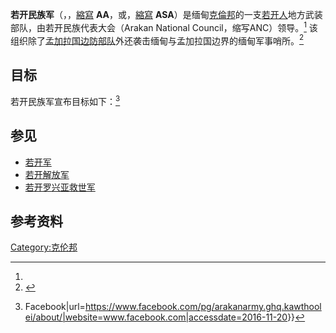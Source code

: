 {{distinguish2|[[若开军|若开军]]}}{{Burmese characters}}{{infobox war faction
|name = 若开民族军
|native_name = ရခိုင်ပြည်တပ်မတော်
|native_name_lang = my
|war = [[缅甸内战|缅甸内战]]
|image = 
|caption =
|active= {{Start date|2010}}至今
|leaders = Min Zan Wei
|ideology = [[若开人|若开民族主义]]<ref name=ASA1 />
|partof =
|headquarters = 未指定
|area = [[克倫邦|克倫邦]]
|strength = 100<ref name="ASA1">{{cite web|title=AA (Karen Region)|url=http://www.mmpeacemonitor.org/stakeholders/stakeholders-overview/193-aa-arakan-army|website=www.mmpeacemonitor.org|access-date=2017-04-08|archive-url=https://web.archive.org/web/20170429034544/http://mmpeacemonitor.org/stakeholders/stakeholders-overview/193-aa-arakan-army|archive-date=2017-04-29|dead-url=yes}}</ref>–350+{{citation needed|date=November 2016}}
|allies = {{flagicon image|DKBA-5 Buddhist Flag Variant.svg}} [[克伦民主佛教军5旅|克伦民主佛教军5旅]]
|opponents = {{flag|Myanmar}}
* {{flagicon image|Flag of the Myanmar Armed Forces.svg}} [[缅甸国防军|缅甸国防军]]
{{flagdeco|Myanmar|1974}} [[国家和平与发展委员会|国家和平与发展委员会]]（2011年以前）
|battles = [[缅甸内战|缅甸内战]]
|website =
}}

'''若开民族军'''（{{lang-my|ရခိုင်ပြည်တပ်မတော်}}，{{lang-en|Arakan Army}}，[[縮寫|縮寫]] '''AA'''，或{{lang|en|Arakan State Army}}，[[縮寫|縮寫]] '''ASA'''）是缅甸[[克倫邦|克倫邦]]的一支[[若开人|若开人]]地方武装部队，由若开民族代表大会（Arakan National Council，缩写ANC）领导。<ref name="ASA1" /> 该组织除了[[孟加拉国步枪队|孟加拉国边防部队]]外还袭击缅甸与孟加拉国边界的缅甸军事哨所。<ref>{{cite web|title=Arakan Army attack Border Guard Bangladesh patrol|url=http://mizzima.com/news-domestic/arakan-army-attack-border-guard-bangladesh-patrol}}</ref>

==目标==
若开民族军宣布目标如下：<ref>{{cite web|title=Arakan Army - About {{!}} Facebook|url=https://www.facebook.com/pg/arakanarmy.ghq.kawthoolei/about/|website=www.facebook.com|accessdate=2016-11-20}}</ref>
{{Unbulleted list|
|1. 为若开邦众民族群众争取自决；
|2. 捍卫民族特性和文化遗产；
|3. 促进民族尊严和利益；
|4. 从独裁中解放缅甸的每一个公民和少数民族；
|5. 确保全人类的和平与发展。
}}

==参见==
*[[若开军|若开军]]
*[[若开解放军|若开解放军]]
*[[若开罗兴亚救世军|若开罗兴亚救世军]]

==参考资料==
{{reflist}}

{{缅甸反政府武装}}
{{Myanmar-stub}}

[[Category:克伦邦|Category:克伦邦]]